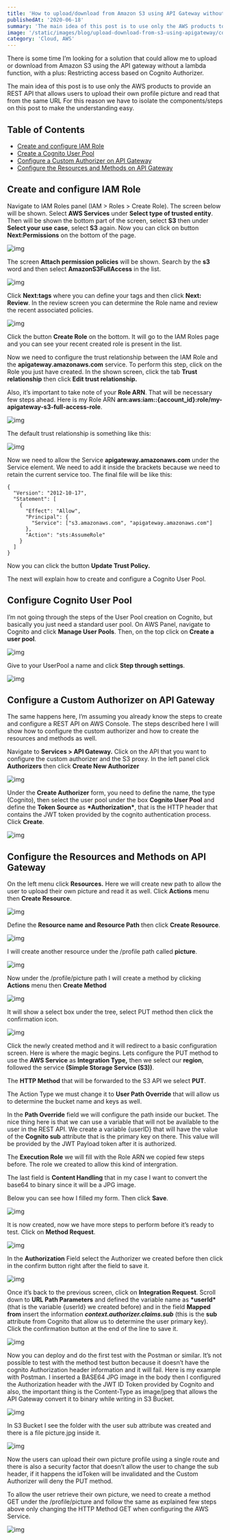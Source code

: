 ```yaml
---
title: 'How to upload/download from Amazon S3 using API Gateway without Lambda function'
publishedAt: '2020-06-18'
summary: 'The main idea of this post is to use only the AWS products to provide an REST API that allows users to upload their own profile picture and read that from the same URL For this reason we have to isolate the components/steps on this post to make the understanding easy.'
image: '/static/images/blog/upload-download-from-s3-using-apigateway/cover.png'
category: 'Cloud, AWS'
---
```


There is some time I’m looking for a solution that could allow me to upload or download from Amazon S3 using the API gateway without a lambda function, with a plus: Restricting access based on Cognito Authorizer.

The main idea of this post is to use only the AWS products to provide an REST API that allows users to upload their own profile picture and read that from the same URL For this reason we have to isolate the components/steps on this post to make the understanding easy.

## Table of Contents

- [Create and configure IAM Role](/blog/upload-download-from-s3-using-apigateway#create-and-configure-iam-role)
- [Create a Cognito User Pool](/blog/upload-download-from-s3-using-apigateway#configure-cognito-user-pool)
- [Configure a Custom Authorizer on API Gateway](/blog/upload-download-from-s3-using-apigateway#configure-a-custom-authorizer-on-api-gateway)
- [Configure the Resources and Methods on API Gateway](/blog/upload-download-from-s3-using-apigateway#configure-the-resources-and-methods-on-api-gateway)

## Create and configure IAM Role

Navigate to IAM Roles panel (IAM > Roles > Create Role). The screen below will be shown. Select **AWS Services** under **Select type of trusted entity**. Then will be shown the bottom part of the screen, select **S3** then under **Select your use case**, select **S3** again. Now you can click on button **Next:Permissions** on the bottom of the page.

![img](/static/images/blog/upload-download-from-s3-using-apigateway/image.png)

The screen **Attach permission policies** will be shown. Search by the **s3** word and then select **AmazonS3FullAccess** in the list.

![img](/static/images/blog/upload-download-from-s3-using-apigateway/image-1.png)

Click **Next:tags** where you can define your tags and then click **Next: Review**. In the review screen you can determine the Role name and review the recent associated policies.

![img](/static/images/blog/upload-download-from-s3-using-apigateway/image-3.png)

Click the button **Create Role** on the bottom. It will go to the IAM Roles page and you can see your recent created role is present in the list.

Now we need to configure the trust relationship between the IAM Role and the **apigateway.amazonaws.com** service. To perform this step, click on the Role you just have created. In the shown screen, click the tab **Trust relationship** then click **Edit trust relationship.**

Also, it’s important to take note of your **Role ARN**. That will be necessary few steps ahead. Here is my Role ARN **arn:aws:iam::{account_id}:role/my-apigateway-s3-full-access-role**.

![img](/static/images/blog/upload-download-from-s3-using-apigateway/image-6.png)

The default trust relationship is something like this:

![img](/static/images/blog/upload-download-from-s3-using-apigateway/image-5.png)

Now we need to allow the Service **apigateway.amazonaws.com** under the Service element. We need to add it inside the brackets because we need to retain the current service too. The final file will be like this:

```
{
  "Version": "2012-10-17",
  "Statement": [
    {
      "Effect": "Allow",
      "Principal": {
        "Service": ["s3.amazonaws.com", "apigateway.amazonaws.com"]
      },
      "Action": "sts:AssumeRole"
    }
  ]
}
```

Now you can click the button **Update Trust Policy.**

The next will explain how to create and configure a Cognito User Pool.

## Configure Cognito User Pool

I’m not going through the steps of the User Pool creation on Cognito, but basically you just need a standard user pool. On AWS Panel, navigate to Cognito and click **Manage User Pools**. Then, on the top click on **Create a user pool**.

![img](/static/images/blog/upload-download-from-s3-using-apigateway/image-7.png)

Give to your UserPool a name and click **Step through settings**.

![img](/static/images/blog/upload-download-from-s3-using-apigateway/image-8.png)

## Configure a Custom Authorizer on API Gateway

The same happens here, I’m assuming you already know the steps to create and configure a REST API on AWS Console. The steps described here I will show how to configure the custom authorizer and how to create the resources and methods as well.

Navigate to **Services > API Gateway.** Click on the API that you want to configure the custom authorizer and the S3 proxy. In the left panel click **Authorizers** then click **Create New Authorizer**

![img](/static/images/blog/upload-download-from-s3-using-apigateway/image-12.png)

Under the **Create Authorizer** form, you need to define the name, the type (Cognito), then select the user pool under the box **Cognito User Pool** and define the **Token Source** as **\*Authorization\***, that is the HTTP header that contains the JWT token provided by the cognito authentication process. Click **Create**.

![img](/static/images/blog/upload-download-from-s3-using-apigateway/image-14.png)

## Configure the Resources and Methods on API Gateway

On the left menu click **Resources.** Here we will create new path to allow the user to upload their own picture and read it as well. Click **Actions** menu then **Create Resource**.

![img](/static/images/blog/upload-download-from-s3-using-apigateway/image-16.png)

Define the **Resource name and Resource Path** then click **Create Resource**.

![img](/static/images/blog/upload-download-from-s3-using-apigateway/image-17.png)

I will create another resource under the /profile path called **picture**.

![img](/static/images/blog/upload-download-from-s3-using-apigateway/image-18.png)

Now under the /profile/picture path I will create a method by clicking **Actions** menu then **Create Method**

![img](/static/images/blog/upload-download-from-s3-using-apigateway/image-19.png)

It will show a select box under the tree, select PUT method then click the confirmation icon.

![img](/static/images/blog/upload-download-from-s3-using-apigateway/image-21.png)

Click the newly created method and it will redirect to a basic configuration screen. Here is where the magic begins. Lets configure the PUT method to use the **AWS Service** as **Integration Type,** then we select our **region**, followed the service **(Simple Storage Service (S3))**.

The **HTTP Method** that will be forwarded to the S3 API we select **PUT**.

The Action Type we must change it to **User Path Override** that will allow us to determine the bucket name and keys as well.

In the **Path Override** field we will configure the path inside our bucket. The nice thing here is that we can use a variable that will not be available to the user in the REST API. We create a variable {userID} that will have the value of the **Cognito sub** attribute that is the primary key on there. This value will be provided by the JWT Payload token after it is authorized.

The **Execution Role** we will fill with the Role ARN we copied few steps before. The role we created to allow this kind of intergration.

The last field is **Content Handling** that in my case I want to convert the base64 to binary since it will be a JPG image.

Below you can see how I filled my form. Then click **Save**.

![img](/static/images/blog/upload-download-from-s3-using-apigateway/image-22.png)

It is now created, now we have more steps to perform before it’s ready to test. Click on **Method Request**.

![img](/static/images/blog/upload-download-from-s3-using-apigateway/image-24.png)

In the **Authorization** Field select the Authorizer we created before then click in the confirm button right after the field to save it.

![img](/static/images/blog/upload-download-from-s3-using-apigateway/image-26.png)

Once it’s back to the previous screen, click on **Integration Request**. Scroll down to **URL Path Parameters** and defined the variable name as **\*userId\*** (that is the variable {userId} we created before) and in the field **Mapped from** insert the information **_context.authorizer.claims.sub_** (this is the **sub** attribute from Cognito that allow us to determine the user primary key). Click the confirmation button at the end of the line to save it.

![img](/static/images/blog/upload-download-from-s3-using-apigateway/image-27.png)

Now you can deploy and do the first test with the Postman or similar. It’s not possible to test with the method test button because it doesn’t have the cognito Authorization header information and it will fail. Here is my example with Postman. I inserted a BASE64 JPG image in the body then I configured the Authorization header with the JWT ID Token provided by Cognito and also, the important thing is the Content-Type as image/jpeg that allows the API Gateway convert it to binary while writing in S3 Bucket.

![img](/static/images/blog/upload-download-from-s3-using-apigateway/image-28.png)

In S3 Bucket I see the folder with the user sub attribute was created and there is a file picture.jpg inside it.

![img](/static/images/blog/upload-download-from-s3-using-apigateway/image-29.png)

Now the users can upload their own picture profile using a single route and there is also a security factor that doesn’t allow the user to change the sub header, if it happens the idToken will be invalidated and the Custom Authorizer will deny the PUT method.

To allow the user retrieve their own picture, we need to create a method GET under the /profile/picture and follow the same as explained few steps above only changing the HTTP Method GET when configuring the AWS Service.

![img](/static/images/blog/upload-download-from-s3-using-apigateway/image-31.png)
